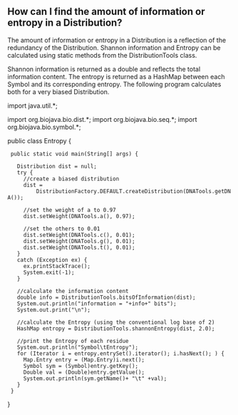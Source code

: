 == How can I find the amount of information or entropy in a Distribution? ==

The amount of information or entropy in a Distribution is a reflection of the redundancy of the Distribution. Shannon information and Entropy can be calculated using static methods from the DistributionTools class.

Shannon information is returned as a double and reflects the total information content. The entropy is returned as a HashMap between each Symbol and its corresponding entropy. The following program calculates both for a very biased Distribution.

<java>
import java.util.*;

import org.biojava.bio.dist.*;
import org.biojava.bio.seq.*;
import org.biojava.bio.symbol.*;

public class Entropy {
  public static void main(String[] args) {

    Distribution dist = null;
    try {
      //create a biased distribution
      dist =
          DistributionFactory.DEFAULT.createDistribution(DNATools.getDNA());

      //set the weight of a to 0.97
      dist.setWeight(DNATools.a(), 0.97);

      //set the others to 0.01
      dist.setWeight(DNATools.c(), 0.01);
      dist.setWeight(DNATools.g(), 0.01);
      dist.setWeight(DNATools.t(), 0.01);
    }
    catch (Exception ex) {
      ex.printStackTrace();
      System.exit(-1);
    }

    //calculate the information content
    double info = DistributionTools.bitsOfInformation(dist);
    System.out.println("information = "+info+" bits");
    System.out.print("\n");

    //calculate the Entropy (using the conventional log base of 2)
    HashMap entropy = DistributionTools.shannonEntropy(dist, 2.0);

    //print the Entropy of each residue
    System.out.println("Symbol\tEntropy");
    for (Iterator i = entropy.entrySet().iterator(); i.hasNext(); ) {
      Map.Entry entry = (Map.Entry)i.next();
      Symbol sym = (Symbol)entry.getKey();
      Double val = (Double)entry.getValue();
      System.out.println(sym.getName()+ "\t" +val);
    }
  }
}
</java>